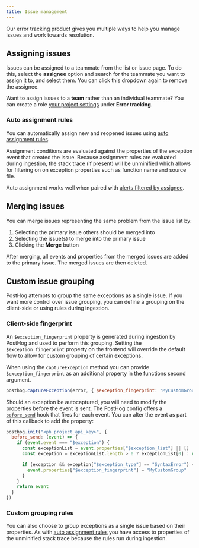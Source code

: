 ```yaml
---
title: Issue management
---
```


Our error tracking product gives you multiple ways to help you manage issues and work towards resolution. 

## Assigning issues

Issues can be assigned to a teammate from the list or issue page. To do this, select the **assignee** option and search for the teammate you want to assign it to, and select them. You can click this dropdown again to remove the assignee.

Want to assign issues to a **team** rather than an individual teammate? You can create a role [your project settings](https://us.posthog.com/settings/organization-roles) under **Error tracking**.

<ProductScreenshot
  imageLight="https://res.cloudinary.com/dmukukwp6/image/upload/roles_light_6c7ea17be9.png"
  imageDark="https://res.cloudinary.com/dmukukwp6/image/upload/roles_dark_f721b94577.png"
  alt="Error tracking role assignees"
  classes="rounded"
/>

### Auto assignment rules

You can automatically assign new and reopened issues using [auto assignment rules](https://us.posthog.com/error_tracking/configuration?tab=error-tracking-auto-assignment#selectedSetting=error-tracking-auto-assignment).

Assignment conditions are evaluated against the properties of the exception event that created the issue. Because assignment rules are evaluated during ingestion, the stack trace (if present) will be unminified which allows for filtering on on exception properties such as function name and source file.

<ProductScreenshot
  imageLight="https://res.cloudinary.com/dmukukwp6/image/upload/assignment_rules_light_1cf9a2437a.png"
  imageDark="https://res.cloudinary.com/dmukukwp6/image/upload/assignment_rules_dark_11e0830b0c.png"
  alt="Error tracking auto assignment rules"
  classes="rounded"
/>

Auto assignment works well when paired with [alerts filtered by assignee](/docs/error-tracking/alerts#alert-filtering).

## Merging issues

You can merge issues representing the same problem from the issue list by:

1. Selecting the primary issue others should be merged into
2. Selecting the issue(s) to merge into the primary issue
3. Clicking the **Merge** button

After merging, all events and properties from the merged issues are added to the primary issue. The merged issues are then deleted.

<ProductScreenshot
  imageLight="https://res.cloudinary.com/dmukukwp6/image/upload/merge_light_0489da02c6.png"
  imageDark="https://res.cloudinary.com/dmukukwp6/image/upload/merge_dark_aab4bfcc93.png"
  alt="Error tracking issue merging"
  classes="rounded"
/>

## Custom issue grouping

PostHog attempts to group the same exceptions as a single issue. If you want more control over issue grouping, you can define a grouping on the client-side or using rules during ingestion.

### Client-side fingerprint

An `$exception_fingerprint` property is generated during ingestion by PostHog and used to perform this grouping. Setting the `$exception_fingerprint` property on the frontend will override the default flow to allow for custom grouping of certain exceptions.

When using the `captureException` method you can provide `$exception_fingerprint` as an additional property in the functions second argument.

```js
posthog.captureException(error, { $exception_fingerprint: "MyCustomGroup" })
```

Should an exception be autocaptured, you will need to modify the properties before the event is sent. The PostHog config offers a [`before_send`](/docs/libraries/js/features#amending-or-sampling-events) hook that fires for each event. You can alter the event as part of this callback to add the property:

```javascript
posthog.init("<ph_project_api_key>", {
  before_send: (event) => {
    if (event.event === "$exception") {
      const exceptionList = event.properties["$exception_list"] || []
      const exception = exceptionList.length > 0 ? exceptionList[0] : null;

      if (exception && exception["$exception_type"] == "SyntaxError") {
        event.properties["$exception_fingerprint"] = "MyCustomGroup"
      }    
    }
    return event
  }
})
```

### Custom grouping rules

You can also choose to group exceptions as a single issue based on their properties.
As with [auto assignment rules](#auto-assignment-rules) you have access to properties of the unminified stack trace because the rules run during ingestion.

<ProductScreenshot
  imageLight="https://res.cloudinary.com/dmukukwp6/image/upload/custom_grouping_light_f3e99a56b5.png"
  imageDark="https://res.cloudinary.com/dmukukwp6/image/upload/custom_grouping_dark_927e7c5774.png"
  alt="Error tracking custom issue grouping"
  classes="rounded"
/>